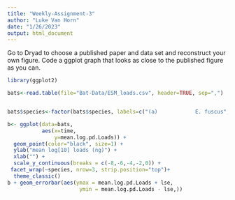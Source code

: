 ```yaml
---
title: "Weekly-Assignment-3"
author: "Luke Van Horn"
date: "1/26/2023"
output: html_document
---
```


Go to Dryad to choose a published paper and data set and reconstruct your own figure. Code a ggplot graph that looks as close to the published figure as you can.
```r

library(ggplot2)

bats<-read.table(file="Bat-Data/ESM_loads.csv", header=TRUE, sep=",")


bats$species<-factor(bats$species, labels=c("(a)            E. fuscus", "(b)          M. leibii", "(c)          M. lucifugus", "(d)          M. septentrionalis", "(e)          M. sodalis", "(f)          P. subflavus"))

b<- ggplot(data=bats, 
           aes(x=time, 
               y=mean.log.pd.Loads)) + 
  geom_point(color="black", size=1) +
  ylab("mean log[10] loads (ng)") + 
  xlab("") +
  scale_y_continuous(breaks = c(-8,-6,-4,-2,0)) + 
 facet_wrap(~species, nrow=3, strip.position="top")+
  theme_classic()
b + geom_errorbar(aes(ymax = mean.log.pd.Loads + lse,
                       ymin = mean.log.pd.Loads - lse,))

```

